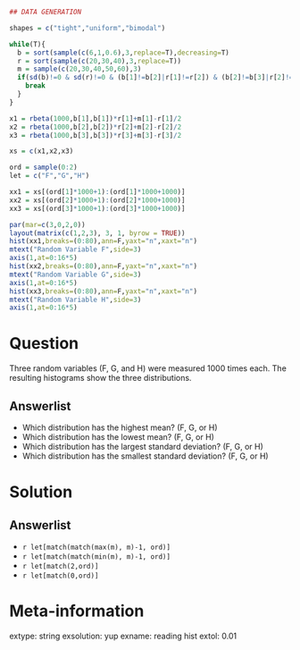 ```r
## DATA GENERATION

shapes = c("tight","uniform","bimodal")

while(T){
  b = sort(sample(c(6,1,0.6),3,replace=T),decreasing=T)
  r = sort(sample(c(20,30,40),3,replace=T))
  m = sample(c(20,30,40,50,60),3)
  if(sd(b)!=0 & sd(r)!=0 & (b[1]!=b[2]|r[1]!=r[2]) & (b[2]!=b[3]|r[2]!=r[3])){
    break
  }
}

x1 = rbeta(1000,b[1],b[1])*r[1]+m[1]-r[1]/2
x2 = rbeta(1000,b[2],b[2])*r[2]+m[2]-r[2]/2
x3 = rbeta(1000,b[3],b[3])*r[3]+m[3]-r[3]/2

xs = c(x1,x2,x3)

ord = sample(0:2)
let = c("F","G","H")

xx1 = xs[(ord[1]*1000+1):(ord[1]*1000+1000)]
xx2 = xs[(ord[2]*1000+1):(ord[2]*1000+1000)]
xx3 = xs[(ord[3]*1000+1):(ord[3]*1000+1000)]

par(mar=c(3,0,2,0))
layout(matrix(c(1,2,3), 3, 1, byrow = TRUE))
hist(xx1,breaks=(0:80),ann=F,yaxt="n",xaxt="n")
mtext("Random Variable F",side=3)
axis(1,at=0:16*5)
hist(xx2,breaks=(0:80),ann=F,yaxt="n",xaxt="n")
mtext("Random Variable G",side=3)
axis(1,at=0:16*5)
hist(xx3,breaks=(0:80),ann=F,yaxt="n",xaxt="n")
mtext("Random Variable H",side=3)
axis(1,at=0:16*5)
```

Question
========
Three random variables (F, G, and H) were measured 1000 times each. The resulting histograms show the three distributions.


Answerlist
--------
* Which distribution has the highest mean? (F, G, or H)
* Which distribution has the lowest mean? (F, G, or H)
* Which distribution has the largest standard deviation? (F, G, or H)
* Which distribution has the smallest standard deviation? (F, G, or H)


Solution
========

Answerlist
--------
* `r let[match(match(max(m), m)-1, ord)]`
* `r let[match(match(min(m), m)-1, ord)]`
* `r let[match(2,ord)]`
* `r let[match(0,ord)]`


Meta-information
============
extype: string
exsolution: yup
exname: reading hist
extol: 0.01
